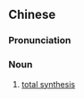 ==Chinese==
{{zh-forms|type=12}}
{{wikipedia|lang=zh}}

===Pronunciation===
{{zh-pron
|m=quánhéchéng
|cat=n
}}

===Noun===
{{zh-noun}}

# {{lb|zh|chemistry}} [[total synthesis]]